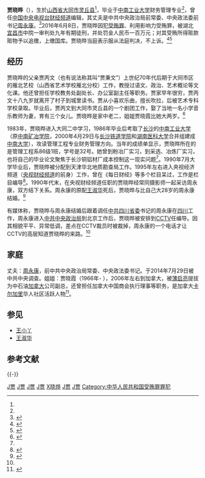{{Infobox person
| 姓名        = 贾晓晔
| 出生日期    = {{Birth date and age|1968|7|2}}  
| 出生地      = {{CHN}}[[山西省|山西省]][[大同市|大同市]][[灵丘县|灵丘县]]<ref name="大公报">{{cite web|url=http://news.takungpao.com/mainland/focus/2014-03/2355717.html|title=周滨生母王淑华在周家祖坟哭一场 后死于车祸|publisher=[[大公网|大公网]]|date=2014年3月16日|accessdate=2014年8月5日|archive-date=2019年9月17日|archive-url=https://web.archive.org/web/20190917001907/http://news.takungpao.com/mainland/focus/2014-03/2355717.html|dead-url=no}}</ref>
| 国籍        = {{PRC}}
| 籍贯        = 山西大同
| 教育程度    = 本科
| 母校        = 中南工业大学
| 职业        = 无
| 配偶     = 周永康
| 子女      = 
| 政党        = 
| 宗教信仰    = 无信仰
| 知名原因       = 
}}

'''贾晓晔'''（{{bd|1968年|7月2日|}}），生於[[山西省|山西省]][[大同市|大同市]][[灵丘县|灵丘县]]<ref name="大公报" />，毕业于[[中南工业大学|中南工业大学]]财务管理专业<ref name="thepaper" />，曾任[[中国中央电视台财经频道|中国中央电视台财经频道]]编辑，其丈夫是中共中央政治局前常委、中央政法委前书记[[周永康|周永康]]。<ref name="zyklp">{{cite web|url=http://dailynews.sina.com/gb/chn/chnnews/ausdaily/20130903/04404934428.html|title=周永康究竟有多少任夫人？|publisher=新浪网|date=2013年9月3日|access-date=2013年9月20日|archive-date=2016年7月20日|archive-url=https://web.archive.org/web/20160720062303/http://dailynews.sina.com/gb/chn/chnnews/ausdaily/20130903/04404934428.html|dead-url=no}}</ref>2016年6月8日，贾晓晔因犯[[受贿罪|受贿罪]]、利用影响力受贿罪，被湖北[[宜昌市|宜昌市]]中院一审判处九年有期徒刑，并处罚金人民币一百万元；对其受贿所得赃款赃物予以追缴，上缴国库。贾晓晔当庭表示服从法庭判决，不上诉。<ref>{{cite web|url=http://www.bbc.com/zhongwen/simp/china/2016/06/160615_jia_xiaoye_sentencing_zhou_yongkang_bribery|title=前中共政治局常委周永康之妻贾晓晔获刑九年|publisher=BBC中文网|accessdate=2016-06-15|archive-date=2019-12-01|archive-url=https://web.archive.org/web/20191201033250/https://www.bbc.com/zhongwen/simp/china/2016/06/160615_jia_xiaoye_sentencing_zhou_yongkang_bribery|dead-url=no}}</ref><ref>{{cite web|url=http://www.thepaper.cn/newsDetail_forward_1484086|title=贾晓晔因受贿、利用影响力受贿一审获刑9年，当庭表示不上诉|publisher=澎湃新闻网|accessdate=2016-06-15|archive-date=2020-04-13|archive-url=https://web.archive.org/web/20200413003215/http://www.thepaper.cn/newsDetail_forward_1484086|dead-url=no}}</ref>

== 经历 ==
贾晓晔的父亲贾丙文（也有说法称其叫“贾秉文”）上世纪70年代后期于大同市区的雁北艺校（山西省艺术学校雁北分校）工作，教授过语文、政治、艺术概论等文化课。他还曾担任学校教务处副处长、办公室副主任等职务。贾家早年很穷，贾丙文十八九岁就离开了村子到城里读书。贾从小喜欢乐曲，擅长吹拉，后被艺术专科学校录取。毕业后，贾丙文到大同市灵丘县的一个剧团工作，娶了当地一名小学音乐教师为妻，育有三个女儿。贾晓晔是家中老二，姐姐贾晓霞比她大两岁。<ref name="#1">{{cite web|url=http://www.thepaper.cn/newsDetail_forward_1261990|language=|title=46岁贾晓晔人生拼图：父亲贾丙文曾和令完成妻子李平共事|publisher=澎湃新闻|accessdate=2014-12-23|archive-date=2020-06-08|archive-url=https://web.archive.org/web/20200608012022/https://www.thepaper.cn/newsDetail_forward_1261990|dead-url=no}}</ref>　　　

1983年，贾晓晔进入大同二中学习，1986年毕业后考取了[[长沙|长沙]]的[[中南工业大学|中南工业大学]]（原[[中南矿冶学院|中南矿冶学院]]，2000年4月29日与[[长沙铁道学院|长沙铁道学院]]和[[湖南医科大学|湖南医科大学]]合并组建成[[中南大学|中南大学]]），攻读管理工程专业财务管理方向。当年的成绩单显示，贾晓晔所在的是管理工程系86级1班，学号是32号。她曾到粉冶厂实习，到采选、冶炼厂实习，也将自己的毕业论文聚焦于长沙铜铝材厂成本控制这一现实问题<ref name="#1"/>。1990年7月大学毕业后，贾晓晔被分配到天津华北地质勘查局工作。1995年左右进入央视经济频道（[[中国中央电视台财经频道|央视财经频道]]的前身）工作，曾在《每日财经》等多个栏目呆过，工作是栏目编导<ref name="thepaper">{{cite web|url=http://thepaper.cn/newsDetail_forward_1258764|title=周永康现任妻子贾晓晔老家山西大同，曾任职央视财经频道|publisher=[[澎湃新闻|澎湃新闻]]|date=2014年7月30日|accessdate=2014年7月30日|archive-date=2019年12月4日|archive-url=https://web.archive.org/web/20191204231844/http://www.thepaper.cn/newsDetail_forward_1258764|dead-url=no}}</ref>。1990年代末，在央视财经频道任职的贾晓晔经常同摄影师一起采访周永康，双方结下关系。周永康的原配[[王淑华|王淑华]]死后，贾晓晔与比自己大28岁的周永康结婚。<ref>{{cite web|url=http://www.1688.com.au/site1/news/cn/2013/09/03/1176856.shtml|title=周永康究竟有多少任夫人|publisher=澳洲日报|date=2013年9月3日|access-date=2013年9月20日|archive-date=2016年8月3日|archive-url=https://web.archive.org/web/20160803120051/http://www.1688.com.au/site1/news/cn/2013/09/03/1176856.shtml|dead-url=yes}}</ref>

有媒体称，贾晓晔与周永康结婚后跟着调任[[中共四川省委|中共四川省委]]书记的周永康在[[四川|四川]]工作，周永康进入[[中共中央政治局|中共中央政治局]]到北京工作后，贾晓晔被安排到[[中国中央电视台|CCTV]]任编导。因其相貌平平、异常低调，差点在CCTV裁员时被裁掉，周永康的一个电话才让CCTV的高层知道贾晓晔的来路。<ref name="zyklp" />

== 家庭 ==
丈夫：[[周永康|周永康]]，前中共中央政治局常委、中央政法委书记。于2014年7月29日被中共中央调查。姐姐：贾晓霞（1966年- ），2006年左右到加拿大，被[[薄启亮|薄启亮]]提拔为中石油[[加拿大|加拿大]]公司副总，还曾担任加拿大中国商会执行理事等职务，是加拿大[[卡尔加里|卡尔加里]]华人社区活跃人物<ref>{{cite web|url=http://business.sohu.com/s2014/jrzj302/index.shtml|title=周家阴影下的薄启亮|publisher=搜狐|date=2014-05-17|accessdate=2014-05-19|archive-date=2014-05-19|archive-url=https://web.archive.org/web/20140519022951/http://business.sohu.com/s2014/jrzj302/index.shtml|dead-url=no}}</ref>。

== 参见 ==
* [[王小丫|王小丫]]
* [[王淑华|王淑华]]

== 参考文献 ==
{{Reflist|3}}
{{-}}
{{周永康}}
[[Category:中华人民共和国党和国家领导人的妻子|J贾]]
[[Category:周永康家族|J贾]]
[[Category:中南工业大学校友|J贾]]
[[Category:在世人物|J贾]]
[[Category:贾姓|X晓烨]]
[[Category:靈丘人|J贾]]
[[Category:中国中央电视台人物|J贾]]
[[Category:中华人民共和国受贿罪罪犯|Category:中华人民共和国受贿罪罪犯]]